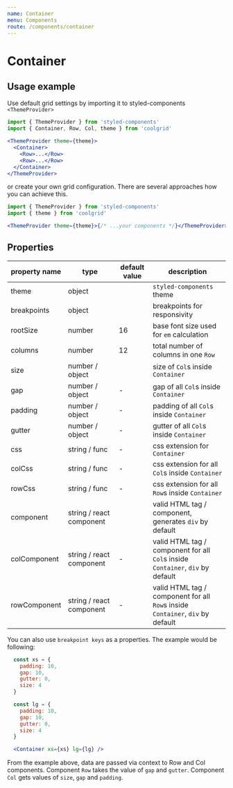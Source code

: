 ```yaml
---
name: Container
menu: Components
route: /components/container
---
```


# Container

## Usage example

Use default grid settings by importing it to styled-components
`<ThemeProvider>`

```jsx
import { ThemeProvider } from 'styled-components'
import { Container, Row, Col, theme } from 'coolgrid'

<ThemeProvider theme={theme}>
  <Container>
    <Row>...</Row>
    <Row>...</Row>
  </Container>
</ThemeProvider>
```

or create your own grid configuration. There are several approaches
how you can achieve this.

```jsx
import { ThemeProvider } from 'styled-components'
import { theme } from 'coolgrid'

<ThemeProvider theme={theme}>{/* ...your components */}</ThemeProvider>
```

## Properties

| property name | type                     | default value | description                                                                    |
| ------------- | ------------------------ | ------------- | ------------------------------------------------------------------------------ |
| theme         | object                   |               | `styled-components` theme                                                      |
| breakpoints   | object                   |               | breakpoints for responsivity                                                   |
| rootSize      | number                   | 16            | base font size used for `em` calculation                                       |
| columns       | number                   | 12            | total number of columns in one `Row`                                           |
| size          | number / object          |               | size of `Col`s inside `Container`                                              |
| gap           | number / object          | -             | gap of all `Col`s inside `Container`                                           |
| padding       | number / object          | -             | padding of all `Col`s inside `Container`                                       |
| gutter        | number / object          | -             | gutter of all `Col`s inside `Container`                                        |
| css           | string / func            | -             | css extension for `Container`                                                  |
| colCss        | string / func            | -             | css extension for all `Col`s inside `Container`                                |
| rowCss        | string / func            | -             | css extension for all `Row`s inside `Container`                                |
| component     | string / react component |               | valid HTML tag / component, generates `div` by default                         |
| colComponent  | string / react component | -             | valid HTML tag / component for all `Col`s inside `Container`, `div` by default |
| rowComponent  | string / react component | -             | valid HTML tag / component for all `Row`s inside `Container`, `div` by default |

You can also use `breakpoint keys` as a properties. The example would be following:

```jsx
  const xs = {
    padding: 10,
    gap: 10,
    gutter: 0,
    size: 4
  }

  const lg = {
    padding: 10,
    gap: 10,
    gutter: 0,
    size: 4
  }

  <Container xs={xs} lg={lg} />
```

From the example above, data are passed via context to Row and Col components.
Component `Row` takes the value of `gap` and `gutter`.
Component `Col` gets values of `size`, `gap` and `padding`.
